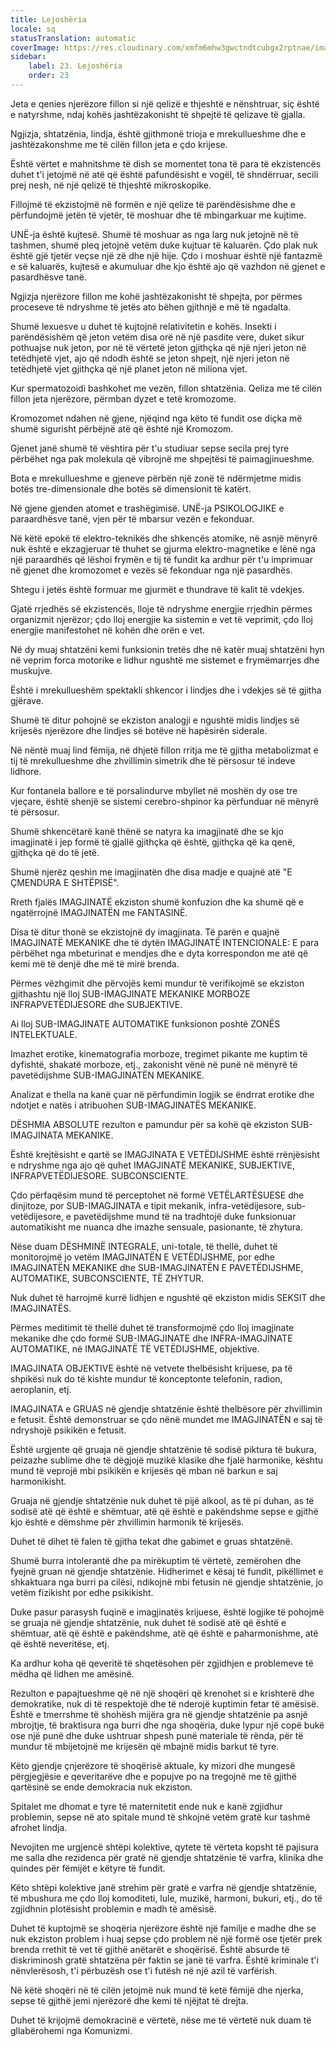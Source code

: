 ```yaml
---
title: Lejoshëria
locale: sq
statusTranslation: automatic
coverImage: https://res.cloudinary.com/xmfm6mhw3gwctndtcubgx2rptnae/image/upload/v1740337243/small_cover_educacion_fundamental_a051170f1c.webp
sidebar:
    label: 23. Lejoshëria
    order: 23
---
```

Jeta e qenies njerëzore fillon si një qelizë e thjeshtë e nënshtruar, siç është e natyrshme, ndaj kohës jashtëzakonisht të shpejtë të qelizave të gjalla.

Ngjizja, shtatzënia, lindja, është gjithmonë trioja e mrekullueshme dhe e jashtëzakonshme me të cilën fillon jeta e çdo krijese.

Është vërtet e mahnitshme të dish se momentet tona të para të ekzistencës duhet t'i jetojmë në atë që është pafundësisht e vogël, të shndërruar, secili prej nesh, në një qelizë të thjeshtë mikroskopike.

Fillojmë të ekzistojmë në formën e një qelize të parëndësishme dhe e përfundojmë jetën të vjetër, të moshuar dhe të mbingarkuar me kujtime.

UNË-ja është kujtesë. Shumë të moshuar as nga larg nuk jetojnë në të tashmen, shumë pleq jetojnë vetëm duke kujtuar të kaluarën. Çdo plak nuk është gjë tjetër veçse një zë dhe një hije. Çdo i moshuar është një fantazmë e së kaluarës, kujtesë e akumuluar dhe kjo është ajo që vazhdon në gjenet e pasardhësve tanë.

Ngjizja njerëzore fillon me kohë jashtëzakonisht të shpejta, por përmes proceseve të ndryshme të jetës ato bëhen gjithnjë e më të ngadalta.

Shumë lexuesve u duhet të kujtojnë relativitetin e kohës. Insekti i parëndësishëm që jeton vetëm disa orë në një pasdite vere, duket sikur pothuajse nuk jeton, por në të vërtetë jeton gjithçka që një njeri jeton në tetëdhjetë vjet, ajo që ndodh është se jeton shpejt, një njeri jeton në tetëdhjetë vjet gjithçka që një planet jeton në miliona vjet.

Kur spermatozoidi bashkohet me vezën, fillon shtatzënia. Qeliza me të cilën fillon jeta njerëzore, përmban dyzet e tetë kromozome.

Kromozomet ndahen në gjene, njëqind nga këto të fundit ose diçka më shumë sigurisht përbëjnë atë që është një Kromozom.

Gjenet janë shumë të vështira për t'u studiuar sepse secila prej tyre përbëhet nga pak molekula që vibrojnë me shpejtësi të paimagjinueshme.

Bota e mrekullueshme e gjeneve përbën një zonë të ndërmjetme midis botës tre-dimensionale dhe botës së dimensionit të katërt.

Në gjene gjenden atomet e trashëgimisë. UNË-ja PSIKOLOGJIKE e paraardhësve tanë, vjen për të mbarsur vezën e fekonduar.

Në këtë epokë të elektro-teknikës dhe shkencës atomike, në asnjë mënyrë nuk është e ekzagjeruar të thuhet se gjurma elektro-magnetike e lënë nga një paraardhës që lëshoi frymën e tij të fundit ka ardhur për t'u imprimuar në gjenet dhe kromozomet e vezës së fekonduar nga një pasardhës.

Shtegu i jetës është formuar me gjurmët e thundrave të kalit të vdekjes.

Gjatë rrjedhës së ekzistencës, lloje të ndryshme energjie rrjedhin përmes organizmit njerëzor; çdo lloj energjie ka sistemin e vet të veprimit, çdo lloj energjie manifestohet në kohën dhe orën e vet.

Në dy muaj shtatzëni kemi funksionin tretës dhe në katër muaj shtatzëni hyn në veprim forca motorike e lidhur ngushtë me sistemet e frymëmarrjes dhe muskujve.

Është i mrekullueshëm spektakli shkencor i lindjes dhe i vdekjes së të gjitha gjërave.

Shumë të ditur pohojnë se ekziston analogji e ngushtë midis lindjes së krijesës njerëzore dhe lindjes së botëve në hapësirën siderale.

Në nëntë muaj lind fëmija, në dhjetë fillon rritja me të gjitha metabolizmat e tij të mrekullueshme dhe zhvillimin simetrik dhe të përsosur të indeve lidhore.

Kur fontanela ballore e të porsalindurve mbyllet në moshën dy ose tre vjeçare, është shenjë se sistemi cerebro-shpinor ka përfunduar në mënyrë të përsosur.

Shumë shkencëtarë kanë thënë se natyra ka imagjinatë dhe se kjo imagjinatë i jep formë të gjallë gjithçka që është, gjithçka që ka qenë, gjithçka që do të jetë.

Shumë njerëz qeshin me imagjinatën dhe disa madje e quajnë atë "E ÇMENDURA E SHTËPISË".

Rreth fjalës IMAGJINATË ekziston shumë konfuzion dhe ka shumë që e ngatërrojnë IMAGJINATËN me FANTASINË.

Disa të ditur thonë se ekzistojnë dy imagjinata. Të parën e quajnë IMAGJINATË MEKANIKE dhe të dytën IMAGJINATË INTENCIONALE: E para përbëhet nga mbeturinat e mendjes dhe e dyta korrespondon me atë që kemi më të denjë dhe më të mirë brenda.

Përmes vëzhgimit dhe përvojës kemi mundur të verifikojmë se ekziston gjithashtu një lloj SUB-IMAGJINATE MEKANIKE MORBOZE INFRAPVETËDIJESORE dhe SUBJEKTIVE.

Ai lloj SUB-IMAGJINATE AUTOMATIKE funksionon poshtë ZONËS INTELEKTUALE.

Imazhet erotike, kinematografia morboze, tregimet pikante me kuptim të dyfishtë, shakatë morboze, etj., zakonisht vënë në punë në mënyrë të pavetëdijshme SUB-IMAGJINATËN MEKANIKE.

Analizat e thella na kanë çuar në përfundimin logjik se ëndrrat erotike dhe ndotjet e natës i atribuohen SUB-IMAGJINATËS MEKANIKE.

DËSHMIA ABSOLUTE rezulton e pamundur për sa kohë që ekziston SUB-IMAGJINATA MEKANIKE.

Është krejtësisht e qartë se IMAGJINATA E VETËDIJSHME është rrënjësisht e ndryshme nga ajo që quhet IMAGJINATË MEKANIKE, SUBJEKTIVE, INFRAPVETËDIJESORE. SUBCONSCIENTE.

Çdo përfaqësim mund të perceptohet në formë VETËLARTËSUESE dhe dinjitoze, por SUB-IMAGJINATA e tipit mekanik, infra-vetëdijesore, sub-vetëdijesore, e pavetëdijshme mund të na tradhtojë duke funksionuar automatikisht me nuanca dhe imazhe sensuale, pasionante, të zhytura.

Nëse duam DËSHMINË INTEGRALE, uni-totale, të thellë, duhet të monitorojmë jo vetëm IMAGJINATËN E VETËDIJSHME, por edhe IMAGJINATËN MEKANIKE dhe SUB-IMAGJINATËN E PAVETËDIJSHME, AUTOMATIKE, SUBCONSCIENTE, TË ZHYTUR.

Nuk duhet të harrojmë kurrë lidhjen e ngushtë që ekziston midis SEKSIT dhe IMAGJINATËS.

Përmes meditimit të thellë duhet të transformojmë çdo lloj imagjinate mekanike dhe çdo formë SUB-IMAGJINATE dhe INFRA-IMAGJINATE AUTOMATIKE, në IMAGJINATË TË VETËDIJSHME, objektive.

IMAGJINATA OBJEKTIVE është në vetvete thelbësisht krijuese, pa të shpikësi nuk do të kishte mundur të konceptonte telefonin, radion, aeroplanin, etj.

IMAGJINATA e GRUAS në gjendje shtatzënie është thelbësore për zhvillimin e fetusit. Është demonstruar se çdo nënë mundet me IMAGJINATËN e saj të ndryshojë psikikën e fetusit.

Është urgjente që gruaja në gjendje shtatzënie të sodisë piktura të bukura, peizazhe sublime dhe të dëgjojë muzikë klasike dhe fjalë harmonike, kështu mund të veprojë mbi psikikën e krijesës që mban në barkun e saj harmonikisht.

Gruaja në gjendje shtatzënie nuk duhet të pijë alkool, as të pi duhan, as të sodisë atë që është e shëmtuar, atë që është e pakëndshme sepse e gjithë kjo është e dëmshme për zhvillimin harmonik të krijesës.

Duhet të dihet të falen të gjitha tekat dhe gabimet e gruas shtatzënë.

Shumë burra intolerantë dhe pa mirëkuptim të vërtetë, zemërohen dhe fyejnë gruan në gjendje shtatzënie. Hidherimet e kësaj të fundit, pikëllimet e shkaktuara nga burri pa cilësi, ndikojnë mbi fetusin në gjendje shtatzënie, jo vetëm fizikisht por edhe psikikisht.

Duke pasur parasysh fuqinë e imagjinatës krijuese, është logjike të pohojmë se gruaja në gjendje shtatzënie, nuk duhet të sodisë atë që është e shëmtuar, atë që është e pakëndshme, atë që është e paharmonishme, atë që është neveritëse, etj.

Ka ardhur koha që qeveritë të shqetësohen për zgjidhjen e problemeve të mëdha që lidhen me amësinë.

Rezulton e papajtueshme që në një shoqëri që krenohet si e krishterë dhe demokratike, nuk di të respektojë dhe të nderojë kuptimin fetar të amësisë. Është e tmerrshme të shohësh mijëra gra në gjendje shtatzënie pa asnjë mbrojtje, të braktisura nga burri dhe nga shoqëria, duke lypur një copë bukë ose një punë dhe duke ushtruar shpesh punë materiale të rënda, për të mundur të mbijetojnë me krijesën që mbajnë midis barkut të tyre.

Këto gjendje çnjerëzore të shoqërisë aktuale, ky mizori dhe mungesë përgjegjësie e qeveritarëve dhe e popujve po na tregojnë me të gjithë qartësinë se ende demokracia nuk ekziston.

Spitalet me dhomat e tyre të maternitetit ende nuk e kanë zgjidhur problemin, sepse në ato spitale mund të shkojnë vetëm gratë kur tashmë afrohet lindja.

Nevojiten me urgjencë shtëpi kolektive, qytete të vërteta kopsht të pajisura me salla dhe rezidenca për gratë në gjendje shtatzënie të varfra, klinika dhe quindes për fëmijët e këtyre të fundit.

Këto shtëpi kolektive janë strehim për gratë e varfra në gjendje shtatzënie, të mbushura me çdo lloj komoditeti, lule, muzikë, harmoni, bukuri, etj., do të zgjidhnin plotësisht problemin e madh të amësisë.

Duhet të kuptojmë se shoqëria njerëzore është një familje e madhe dhe se nuk ekziston problem i huaj sepse çdo problem në një formë ose tjetër prek brenda rrethit të vet të gjithë anëtarët e shoqërisë. Është absurde të diskriminosh gratë shtatzëna për faktin se janë të varfra. Është kriminale t'i nënvlerësosh, t'i përbuzësh ose t'i futësh në një azil të varfërish.

Në këtë shoqëri në të cilën jetojmë nuk mund të ketë fëmijë dhe njerka, sepse të gjithë jemi njerëzorë dhe kemi të njëjtat të drejta.

Duhet të krijojmë demokracinë e vërtetë, nëse me të vërtetë nuk duam të gllabërohemi nga Komunizmi.
